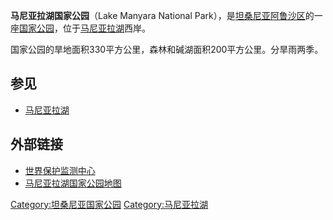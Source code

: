 {{Infobox Protected area 
| name = 马尼亚拉湖国家公园
| iucn_category = II
| map =Tanzania
| relief = 1
| map_caption = 
| location = [[坦桑尼亚|坦桑尼亚]]
| nearest_city = 
| lat_d = 3
| lat_m = 30
| lat_s = 
| lat_NS = S
| long_d = 35
| long_m = 50
| long_s = 
| long_EW = E
| area = 325 km²
| established = 1960年
| visitation_num = 
| visitation_year = 
| governing_body = 
}}

'''马尼亚拉湖国家公园'''（Lake Manyara National Park），是[[坦桑尼亚|坦桑尼亚]][[阿鲁沙区|阿鲁沙区]]的一座[[国家公园|国家公园]]，位于[[马尼亚拉湖|马尼亚拉湖]]西岸。

国家公园的旱地面积330平方公里，森林和碱湖面积200平方公里。分旱雨两季。

==参见 ==
* [[马尼亚拉湖|马尼亚拉湖]]

==外部链接==
{{Commonscat|Lake Manyara National Park}}
* [https://web.archive.org/web/20051126111957/http://www.biologie.uni-hamburg.de/b-online/afrika/wcmc/lake_manyara.htm 世界保护监测中心]
*[https://web.archive.org/web/20071002140343/http://www.safarimappers.com/area.aspx?lngareaid=30 马尼亚拉湖国家公园地图]

{{DEFAULTSORT:Manyara}}
[[Category:坦桑尼亚国家公园|Category:坦桑尼亚国家公园]]
[[Category:马尼亚拉湖|Category:马尼亚拉湖]]